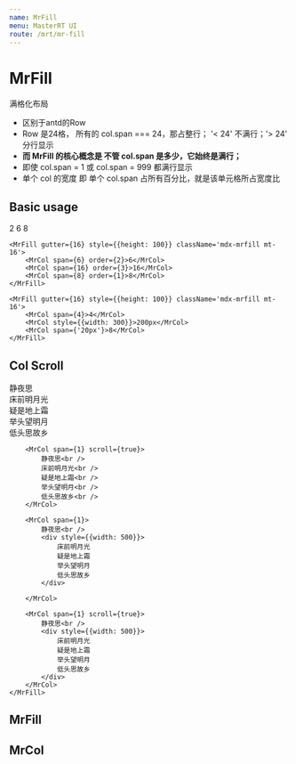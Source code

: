 ```yaml
---
name: MrFill
menu: MasterRT UI
route: /mrt/mr-fill
---
```




# MrFill

满格化布局

- 区别于antd的Row
- Row 是24格， 所有的 col.span === 24，那占整行； '< 24' 不满行；'> 24' 分行显示
- **而 MrFill 的核心概念是 不管 col.span 是多少，它始终是满行；**
- 即使 col.span = 1 或 col.span  = 999 都满行显示
- 单个 col 的宽度 即 单个 col.span 占所有百分比，就是该单元格所占宽度比



## Basic usage

<Playground>
    <MrFill gutter={16} style={{height: 100}} className='mdx-mrfill'>
        <MrCol span={2}>2</MrCol>
        <MrCol span={6}>6</MrCol>
        <MrCol span={8}>8</MrCol>
    </MrFill>

    <MrFill gutter={16} style={{height: 100}} className='mdx-mrfill mt-16'>
        <MrCol span={6} order={2}>6</MrCol>
        <MrCol span={16} order={3}>16</MrCol>
        <MrCol span={8} order={1}>8</MrCol>
    </MrFill>

    <MrFill gutter={16} style={{height: 100}} className='mdx-mrfill mt-16'>
        <MrCol span={4}>4</MrCol>
        <MrCol style={{width: 300}}>200px</MrCol>
        <MrCol span={'20px'}>8</MrCol>
    </MrFill>
</Playground>

## Col Scroll

<Playground>
    <MrFill gutter={8} style={{height: 100, marginTop: 8}} className='mdx-mrfill'>
        <MrCol span={1}>
            静夜思<br />
            床前明月光<br />
            疑是地上霜<br />
            举头望明月<br />
            低头思故乡<br />
        </MrCol>

        <MrCol span={1} scroll={true}>
            静夜思<br />
            床前明月光<br />
            疑是地上霜<br />
            举头望明月<br />
            低头思故乡<br />
        </MrCol>

        <MrCol span={1}>
            静夜思<br />
            <div style={{width: 500}}>
                床前明月光
                疑是地上霜
                举头望明月
                低头思故乡
            </div>

        </MrCol>

        <MrCol span={1} scroll={true}>
            静夜思<br />
            <div style={{width: 500}}>
                床前明月光
                疑是地上霜
                举头望明月
                低头思故乡
            </div>
        </MrCol>
    </MrFill>
</Playground>

## MrFill

<PropsTable of={MrFill} />

## MrCol
<PropsTable of={MrCol} />